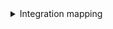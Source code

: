 <details>

<summary>Integration mapping</summary>

```yaml showLineNumbers
resources:
  - kind: project
    selector:
      query: 'true'
      defaultTeam: 'false'
    port:
      entity:
        mappings:
          identifier: .id | gsub(" "; "")
          blueprint: '"project"'
          title: .name
          properties:
            state: .state
            revision: .revision
            visibility: .visibility
            defaultTeam: .defaultTeam.name
            link: .url | gsub("_apis/projects/"; "")
  - kind: build
    selector:
      query: "true"
    port:
      entity:
        mappings:
          identifier: .__project.id + "-" + (.id | tostring) | gsub(" "; "")
          title: .buildNumber
          blueprint: '"build"'
          properties:
            status: .status
            result: .result
            queueTime: .queueTime
            startTime: .startTime
            finishTime: .finishTime
            definitionName: .definition.name
            requestedFor: .requestedFor.displayName
            link: ._links.web.href
          relations:
            project: .__project.id | gsub(" "; "")
  - kind: pipeline-stage
    selector:
      query: 'true'
    port:
      entity:
        mappings:
          identifier: >-
            .__project.id + "-" + (.__buildId | tostring) + "-" + (.id |
            tostring) | gsub(" "; "")
          title: .name
          blueprint: '"pipeline-stage"'
          properties:
            state: .state
            result: .result
            startTime: .startTime
            finishTime: .finishTime
            stageType: .type
          relations:
            project: .__project.id | gsub(" "; "")
            build: (.__project.id + "-" + (.__buildId | tostring)) | gsub(" "; "")

```

</details>

